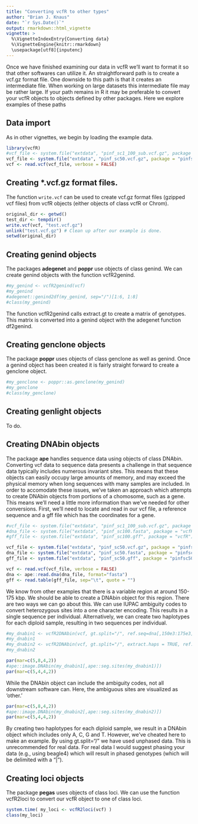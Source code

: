 ```yaml
---
title: "Converting vcfR to other types"
author: "Brian J. Knaus"
date: "`r Sys.Date()`"
output: rmarkdown::html_vignette
vignette: >
  %\VignetteIndexEntry{Converting data}
  %\VignetteEngine{knitr::rmarkdown}
  \usepackage[utf8]{inputenc}
---
```



Once we have finished examining our data in vcfR we'll want to format it so that other softwares can utilize it.
An straightforward path is to create a vcf.gz format file.
One downside to this path is that it creates an intermediate file.
When working on large datasets this intermediate file may be rather large.
If your path remains in R it may be preferable to convert your vcfR objects to objects defined by other packages.
Here we explore examples of these paths


## Data import

As in other vignettes, we begin by loading the example data.

```r
library(vcfR)
#vcf_file <- system.file("extdata", "pinf_sc1_100_sub.vcf.gz", package = "vcfR")
vcf_file <- system.file("extdata", "pinf_sc50.vcf.gz", package = "pinfsc50")
vcf <- read.vcf(vcf_file, verbose = FALSE)
```



## Creating *.vcf.gz format files.


The function `write.vcf` can be used to create vcf.gz format files (gzipped vcf files) from vcfR objects (either objects of class vcfR or Chrom).


```r
original_dir <- getwd()
test_dir <- tempdir()
write.vcf(vcf, "test.vcf.gz")
unlink("test.vcf.gz") # Clean up after our example is done.
setwd(original_dir)
```


## Creating genind objects

The packages **adegenet** and **poppr** use objects of class genind.
We can create genind objects with the function vcfR2genind.


```r
#my_genind <- vcfR2genind(vcf)
#my_genind
#adegenet::genind2df(my_genind, sep="/")[1:6, 1:8]
#class(my_genind)
```


The function vcfR2genind calls extract.gt to create a matrix of genotypes.
This matrix is converted into a genind object with the adegenet function df2genind.


## Creating genclone objects


The package **poppr** uses objects of class genclone as well as genind.
Once a genind object has been created it is fairly straight forward to create a genclone object.


```r
#my_genclone <- poppr::as.genclone(my_genind)
#my_genclone
#class(my_genclone)
```




## Creating genlight objects

To do.



## Creating DNAbin objects

The package **ape** handles sequence data using objects of class DNAbin.
Converting vcf data to sequence data presents a challenge in that sequence data typically includes numerous invariant sites.
This means that these objects can easily occupy large amounts of memory, and may exceed the physical memory when long sequences with many samples are included.
In order to accomodate these issues, we've taken an approach which attempts to create DNAbin objects from portions of a chomosome, such as a gene.
This means we'll need a little more information than we've needed for other conversions.
First, we'll need to locate and read in our vcf file, a reference sequence and a gff file which has the coordinates for a gene.


```r

#vcf_file <- system.file("extdata", "pinf_sc1_100_sub.vcf.gz", package = "vcfR")
#dna_file <- system.file("extdata", "pinf_sc100.fasta", package = "vcfR")
#gff_file <- system.file("extdata", "pinf_sc100.gff", package = "vcfR")

vcf_file <- system.file("extdata", "pinf_sc50.vcf.gz", package = "pinfsc50")
dna_file <- system.file("extdata", "pinf_sc50.fasta", package = "pinfsc50")
gff_file <- system.file("extdata", "pinf_sc50.gff", package = "pinfsc50")

vcf <- read.vcf(vcf_file, verbose = FALSE)
dna <- ape::read.dna(dna_file, format="fasta")
gff <- read.table(gff_file, sep="\t", quote = "")

```


We know from other examples that there is a variable region at around 150-175 kbp.
We should be able to create a DNAbin object for this region.
There are two ways we can go about this.
We can use IUPAC ambiguity codes to convert heterozygous sites into a one character encoding.
This results in a single sequence per individual.
Alternatively, we can create two haplotypes for each diploid sample, resulting in two sequences per individual.


```r
#my_dnabin1 <- vcfR2DNAbin(vcf, gt.split="/", ref.seq=dna[,150e3:175e3], start.pos=150e3)
#my_dnabin1
#my_dnabin2 <- vcfR2DNAbin(vcf, gt.split="/", extract.haps = TRUE, ref.seq=dna[,150e3:175e3], start.pos=150e3, consensus=FALSE)
#my_dnabin2
```


```r
par(mar=c(5,8,4,2))
#ape::image.DNAbin(my_dnabin1[,ape::seg.sites(my_dnabin1)])
par(mar=c(5,4,4,2))
```


While the DNAbin object can include the ambiguity codes, not all downstream software can.
Here, the ambiguous sites are visualized as 'other.'



```r
par(mar=c(5,8,4,2))
#ape::image.DNAbin(my_dnabin2[,ape::seg.sites(my_dnabin2)])
par(mar=c(5,4,4,2))
```


By creating two haplotypes for each diploid sample, we result in a DNAbin object which includes only A, C,  G and T.
However, we've cheated here to make an example.
By using gt.split="/" we have used unphased data.
This is unrecommended for real data.
For real data I would suggest phasing your data (e.g., using beagle4) which will result in phased genotypes (which will be delimited with a "|").



## Creating loci objects

The package **pegas** uses objects of class loci.
We can use the function vcfR2loci to convert our vcfR object to one of class loci.


```r
system.time( my_loci <- vcfR2loci(vcf) )
class(my_loci)
```






